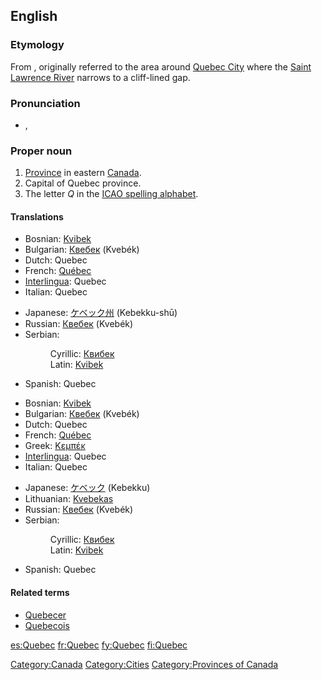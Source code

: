 {{see|Québec}}
==English==
===Etymology===
From {{etyl|alq}} {{term|kepék||(it) narrows|lang=alq}}, originally referred to the area around [[w:Quebec City|Quebec City]] where the [[w:Saint Lawrence River|Saint Lawrence River]] narrows to a cliff-lined gap.

===Pronunciation===
* {{a|UK}} {{IPA|/ˌkwəˈbɛk/}}, {{SAMPA|%kw@"bEk/}}

===Proper noun===
{{en-proper noun}}

# [[province|Province]] in eastern [[Canada]].
# Capital of Quebec province.
# The letter ''Q'' in the [[ICAO spelling alphabet]].

====Translations====
{{trans-top|province}}
*Bosnian: [[Kvibek#Bosnian|Kvibek]] {{m}}
*Bulgarian: [[Квебек]] (Kvebék) {{m}}
*Dutch: Quebec
*French: [[Québec]] {{m}}
*[[Interlingua]]: Quebec
*Italian: Quebec {{m}}
{{trans-mid}}
*Japanese: [[ケベック州]] (Kebekku-shū)
*Russian: [[Квебек]] (Kvebék) {{m}}
*Serbian:
*:Cyrillic: [[Квибек#Serbian|Квибек]] {{m}}
*:Latin: [[Kvibek#Serbian|Kvibek]] {{m}}
*Spanish: Quebec {{m}}
{{trans-bottom}}

{{trans-top|city}}
*Bosnian: [[Kvibek#Bosnian|Kvibek]] {{m}}
*Bulgarian: [[Квебек]] (Kvebék) {{m}}
*Dutch: Quebec
*French: [[Québec]] {{m}}
*Greek: [[Κεμπέκ]]
*[[Interlingua]]: Quebec
*Italian: Quebec {{m}}
{{trans-mid}}
*Japanese: [[ケベック]] (Kebekku)
*Lithuanian: [[Kvebekas]] {{m}}
*Russian: [[Квебек]] (Kvebék) {{m}}
*Serbian:
*:Cyrillic: [[Квибек#Serbian|Квибек]] {{m}}
*:Latin: [[Kvibek#Serbian|Kvibek]] {{m}}
*Spanish: Quebec {{m}}
{{trans-bottom}}

====Related terms====
*[[Quebecer]]
*[[Quebecois]]

[[Category:Canada]]
[[Category:Cities]]
[[Category:Provinces of Canada]]

[[es:Quebec]]
[[fr:Quebec]]
[[fy:Quebec]]
[[fi:Quebec]]